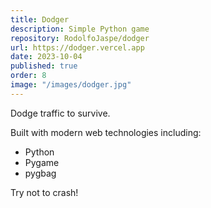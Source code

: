```yaml
---
title: Dodger
description: Simple Python game
repository: RodolfoJaspe/dodger
url: https://dodger.vercel.app
date: 2023-10-04
published: true
order: 8
image: "/images/dodger.jpg"
---
```


Dodge traffic to survive.

Built with modern web technologies including:

- Python
- Pygame
- pygbag

Try not to crash!
